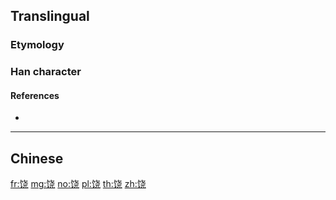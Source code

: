 {{character info/new}}
{{also|饒}}
==Translingual==
{{Han simplified forms|饒|𩜙|饶|ex=y}}

===Etymology===
{{Han simp|饒|f=飠|t=饣|f2=堯|t2=尧}}

===Han character===
{{Han char|rn=184|rad=饣|as=06|sn=9|four=|canj=NVJPU|ids=⿰饣尧}}

====References====
* {{Han ref|kx=1427.311|hdz=74450.080|uh=9976|ud=39286}}

----

==Chinese==
{{zh-see|饒}}

[[fr:饶]]
[[mg:饶]]
[[no:饶]]
[[pl:饶]]
[[th:饶]]
[[zh:饶]]